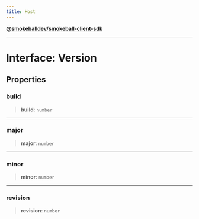 ```yaml
---
title: Host
---
```

[**@smokeballdev/smokeball-client-sdk**](../../../../README.md)

***

# Interface: Version

## Properties

### build

> **build**: `number`

***

### major

> **major**: `number`

***

### minor

> **minor**: `number`

***

### revision

> **revision**: `number`
